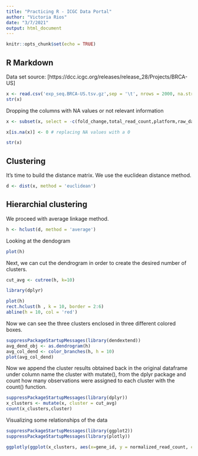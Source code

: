 ```yaml
---
title: "Practicing R - ICGC Data Portal"
author: "Victoria Rios"
date: "3/7/2021"
output: html_document
---
```


```r
knitr::opts_chunk$set(echo = TRUE)
```

## R Markdown
Data set source: [https://dcc.icgc.org/releases/release_28/Projects/BRCA-US]

```r
x <- read.csv('exp_seq.BRCA-US.tsv.gz',sep = '\t', nrows = 2000, na.strings = '?')
str(x)
```

Dropping the columns with NA values or not relevant information
```r
x <- subset(x, select = -c(fold_change,total_read_count,platform,raw_data_repository,experimental_protocol,alignment_algorithm,normalization_algorithm,other_analysis_algorithm,reference_sample_type))

x[is.na(x)] <- 0 # replacing NA values with a 0

str(x)
```
## Clustering
It's time to build the distance matrix. We use the euclidean distance method.
```r
d <- dist(x, method = 'euclidean')
```

## Hierarchial clustering
We proceed with average linkage method.
```r
h <- hclust(d, method = 'average')
```


Looking at the dendogram
```r
plot(h)
```

Next, we can cut the dendrogram in order to create the desired number of clusters.
```r
cut_avg <- cutree(h, k=10)
```

```r
library(dplyr)

plot(h)
rect.hclust(h , k = 10, border = 2:6)
abline(h = 10, col = 'red')
```
Now we can see the three clusters enclosed in three different colored boxes. 
```r
suppressPackageStartupMessages(library(dendextend))
avg_dend_obj <- as.dendrogram(h)
avg_col_dend <- color_branches(h, h = 10)
plot(avg_col_dend)
```
Now we  append the cluster results obtained back in the original dataframe under column name the cluster with mutate(), from the dplyr package and count how many observations were assigned to each cluster with the count() function.
```r
suppressPackageStartupMessages(library(dplyr))
x_clusters <- mutate(x, cluster = cut_avg)
count(x_clusters,cluster)
```
Visualizing some relationships of the data
```r
suppressPackageStartupMessages(library(ggplot2))
suppressPackageStartupMessages(library(plotly))

ggplotly(ggplot(x_clusters, aes(x=gene_id, y = normalized_read_count, color = factor(cluster))) + geom_point())
```



